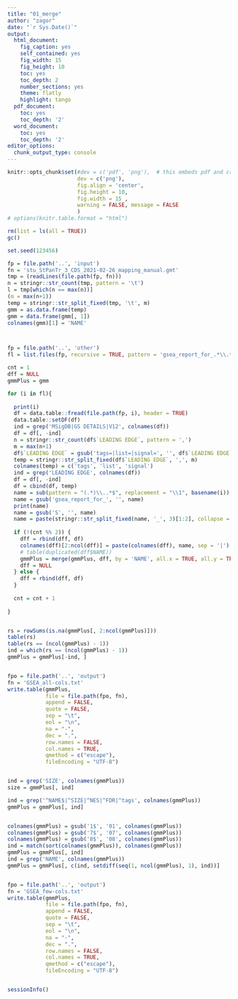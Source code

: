 ```yaml
---
title: "01_merge"
author: "zagor"
date: "`r Sys.Date()`"
output:
  html_document:
    fig_caption: yes
    self_contained: yes
    fig_width: 15
    fig_height: 10
    toc: yes
    toc_depth: 2
    number_sections: yes
    theme: flatly
    highlight: tango
  pdf_document:
    toc: yes
    toc_depth: '2'
  word_document:
    toc: yes
    toc_depth: '2'
editor_options:
  chunk_output_type: console
---
```



```r
knitr::opts_chunk$set(#dev = c('pdf', 'png'),  # this embeds pdf and crates scrolable blocks
                      dev = c('png'), 
                      fig.align = 'center', 
                      fig.height = 10, 
                      fig.width = 15 ,
                      warning = FALSE, message = FALSE
                      )
# options(knitr.table.format = "html")

```

```r

rm(list = ls(all = TRUE))
gc()

set.seed(123456)

```



```r

fp = file.path('..', 'input')
fn = 'stu_StPanTr_3_CDS_2021-02-26_mapping_manual.gmt'
tmp = (readLines(file.path(fp, fn)))
n = stringr::str_count(tmp, pattern = '\t')
l = tmp[which(n == max(n))]
(m = max(n+1))
temp = stringr::str_split_fixed(tmp, '\t', m)
gmm = as.data.frame(temp)
gmm = data.frame(gmm[, 1])
colnames(gmm)[1] = 'NAME'



fp = file.path('..', 'other')
fl = list.files(fp, recursive = TRUE, pattern = 'gsea_report_for_.*\\.tsv')

cnt = 1
dff = NULL
gmmPlus = gmm

for (i in fl){
  
  print(i)
  df = data.table::fread(file.path(fp, i), header = TRUE)
  data.table::setDF(df)
  ind = grep('MSigDB|GS DETAILS|V12', colnames(df))
  df = df[, -ind]
  n = stringr::str_count(df$`LEADING EDGE`, pattern = ',')
  m = max(n+1)
  df$`LEADING EDGE` = gsub('tags=|list=|signal=', '', df$`LEADING EDGE`)
  temp = stringr::str_split_fixed(df$`LEADING EDGE`, ',', m)
  colnames(temp) = c('tags', 'list', 'signal')
  ind = grep('LEADING EDGE', colnames(df))
  df = df[, -ind]
  df = cbind(df, temp)
  name = sub(pattern = "(.*)\\..*$", replacement = "\\1", basename(i))
  name = gsub('gsea_report_for_', '', name)
  print(name)
  name = gsub('S', '', name)
  name = paste(stringr::str_split_fixed(name, '_', 3)[1:2], collapse = '')
  
  if (!(cnt %% 2)) {
    dff = rbind(dff, df)
    colnames(dff)[2:ncol(dff)] = paste(colnames(dff), name, sep = '|')[2:ncol(dff)]
    # table(duplicated(dff$NAME))
    gmmPlus = merge(gmmPlus, dff, by = 'NAME', all.x = TRUE, all.y = TRUE)
    dff = NULL
  } else {
    dff = rbind(dff, df)
  }
  
  cnt = cnt + 1
  
}


rs = rowSums(is.na(gmmPlus[, 2:ncol(gmmPlus)]))
table(rs)
table(rs == (ncol(gmmPlus) - 1))
ind = which(rs == (ncol(gmmPlus) - 1))
gmmPlus = gmmPlus[-ind, ]


fpo = file.path('..', 'output')
fn = 'GSEA_all-cols.txt'
write.table(gmmPlus,
            file = file.path(fpo, fn),
            append = FALSE,
            quote = FALSE,
            sep = "\t",
            eol = "\n",
            na = "-",
            dec = ".",
            row.names = FALSE,
            col.names = TRUE,
            qmethod = c("escape"),
            fileEncoding = "UTF-8")


ind = grep('SIZE', colnames(gmmPlus))
size = gmmPlus[, ind]

ind = grep('^NAME$|^SIZE|^NES|^FDR|^tags', colnames(gmmPlus))
gmmPlus = gmmPlus[, ind]


colnames(gmmPlus) = gsub('1$', '01', colnames(gmmPlus))
colnames(gmmPlus) = gsub('7$', '07', colnames(gmmPlus))
colnames(gmmPlus) = gsub('8$', '08', colnames(gmmPlus))
ind = match(sort(colnames(gmmPlus)), colnames(gmmPlus))
gmmPlus = gmmPlus[, ind]
ind = grep('NAME', colnames(gmmPlus))
gmmPlus = gmmPlus[, c(ind, setdiff(seq(1, ncol(gmmPlus), 1), ind))]


fpo = file.path('..', 'output')
fn = 'GSEA_few-cols.txt'
write.table(gmmPlus,
            file = file.path(fpo, fn),
            append = FALSE,
            quote = FALSE,
            sep = "\t",
            eol = "\n",
            na = "-",
            dec = ".",
            row.names = FALSE,
            col.names = TRUE,
            qmethod = c("escape"),
            fileEncoding = "UTF-8")



```




```r

sessionInfo()


```

